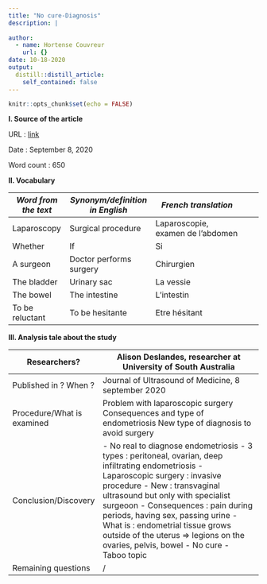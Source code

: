 ```yaml
---
title: "No cure-Diagnosis"
description: |
  
author:
  - name: Hortense Couvreur
    url: {}
date: 10-18-2020
output:
  distill::distill_article:
    self_contained: false
---
```


```r
knitr::opts_chunk$set(echo = FALSE)
```

**I. Source of the article**

URL : [link](https://www.sciencedaily.com/releases/2020/09/200908101631.htm)

Date : September 8, 2020

Word count : 650

**II. Vocabulary**

| *Word from the text* | *Synonym/definition in English* | *French translation*              |   |   |
|----------------------|---------------------------------|-----------------------------------|---|---|
| Laparoscopy          | Surgical procedure              | Laparoscopie, examen de l'abdomen |   |   |
| Whether              | If                              | Si                                |   |   |
| A surgeon            | Doctor performs surgery         | Chirurgien                        |   |   |
| The bladder          | Urinary sac                     | La vessie                         |   |   |
| The bowel            | The intestine                   | L'intestin                        |   |   |
| To be reluctant      | To be hesitante                 | Etre hésitant                     |   |   |
**III. Analysis tale about the study**

| Researchers?               | Alison Deslandes, researcher at University of South Australia                                                                                                                                                                                                                                                                                                                                                  |
|----------------------------|----------------------------------------------------------------------------------------------------------------------------------------------------------------------------------------------------------------------------------------------------------------------------------------------------------------------------------------------------------------------------------------------------------------|
| Published in ? When ?      | Journal of Ultrasound of Medicine, 8 september 2020                                                                                                                                                                                                                                                                                                                                                            |
| Procedure/What is examined | Problem with laparoscopic surgery   Consequences and type of endometriosis   New type of diagnosis to avoid surgery                                                                                                                                                                                                                                                                                            |
| Conclusion/Discovery       | - No real to diagnose endometriosis - 3 types : peritoneal, ovarian, deep infiltrating endometriosis - Laparoscopic surgery : invasive procedure - New : transvaginal ultrasound but only with specialist surgeoon - Consequences : pain during periods, having sex, passing urine - What is : endometrial tissue grows outside of the uterus => legions on the ovaries, pelvis, bowel - No cure - Taboo topic |
| Remaining questions        | /                                                                                                                                                                                                                                                                                                                                                                                                              |
